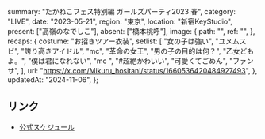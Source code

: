   summary: "たかねこフェス特別編 ガールズパーティ2023 春",
  category: "LIVE",
  date: "2023-05-21",
  region: "東京",
  location: "新宿KeyStudio",
  present: ["高嶺のなでしこ"],
  absent: ["橋本桃呼"],
  image: {
    path: "",
    ref: "",
  },
  recaps: {
    costume: "お招きツアー衣装",
    setlist: [
      "女の子は強い",
      "ユメムスビ",
      "誇り高きアイドル",
      "mc",
      "革命の女王",
      "男の子の目的は何？",
      "乙女どもよ。",
      "僕は君になれない",
      "mc ",
      "#超絶かわいい",
      "可愛くてごめん",
      "ファンサ",
    ],
    url: "https://x.com/Mikuru_hositani/status/1660536420484927493",
  },
  updatedAt: "2024-11-06",
};

## リンク

- [公式スケジュール](https://takanenonadeshiko.jp/?p=1006)
